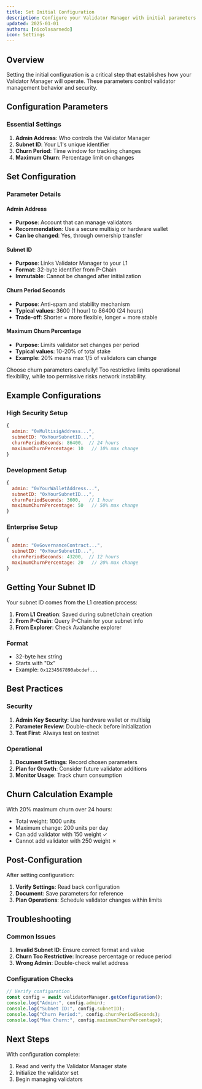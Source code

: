 ```yaml
---
title: Set Initial Configuration
description: Configure your Validator Manager with initial parameters
updated: 2025-01-01
authors: [nicolasarnedo]
icon: Settings
---
```



## Overview

Setting the initial configuration is a critical step that establishes how your Validator Manager will operate. These parameters control validator management behavior and security.

## Configuration Parameters

### Essential Settings

1. **Admin Address**: Who controls the Validator Manager
2. **Subnet ID**: Your L1's unique identifier  
3. **Churn Period**: Time window for tracking changes
4. **Maximum Churn**: Percentage limit on changes

## Set Configuration

<ConnectButton />

<L1ValidatorManager activeTab="setConfiguration" />

### Parameter Details

#### Admin Address
- **Purpose**: Account that can manage validators
- **Recommendation**: Use a secure multisig or hardware wallet
- **Can be changed**: Yes, through ownership transfer

#### Subnet ID
- **Purpose**: Links Validator Manager to your L1
- **Format**: 32-byte identifier from P-Chain
- **Immutable**: Cannot be changed after initialization

#### Churn Period Seconds
- **Purpose**: Anti-spam and stability mechanism
- **Typical values**: 3600 (1 hour) to 86400 (24 hours)
- **Trade-off**: Shorter = more flexible, longer = more stable

#### Maximum Churn Percentage
- **Purpose**: Limits validator set changes per period
- **Typical values**: 10-20% of total stake
- **Example**: 20% means max 1/5 of validators can change

<Callout type="warning">
Choose churn parameters carefully! Too restrictive limits operational flexibility, while too permissive risks network instability.
</Callout>

## Example Configurations

### High Security Setup
```javascript
{
  admin: "0xMultisigAddress...",
  subnetID: "0xYourSubnetID...",
  churnPeriodSeconds: 86400,  // 24 hours
  maximumChurnPercentage: 10   // 10% max change
}
```

### Development Setup
```javascript
{
  admin: "0xYourWalletAddress...",
  subnetID: "0xYourSubnetID...",
  churnPeriodSeconds: 3600,   // 1 hour
  maximumChurnPercentage: 50   // 50% max change
}
```

### Enterprise Setup
```javascript
{
  admin: "0xGovernanceContract...",
  subnetID: "0xYourSubnetID...",
  churnPeriodSeconds: 43200,  // 12 hours
  maximumChurnPercentage: 20   // 20% max change
}
```

## Getting Your Subnet ID

Your subnet ID comes from the L1 creation process:

1. **From L1 Creation**: Saved during subnet/chain creation
2. **From P-Chain**: Query P-Chain for your subnet info
3. **From Explorer**: Check Avalanche explorer

### Format
- 32-byte hex string
- Starts with "0x"
- Example: `0x1234567890abcdef...`

## Best Practices

### Security
1. **Admin Key Security**: Use hardware wallet or multisig
2. **Parameter Review**: Double-check before initialization
3. **Test First**: Always test on testnet

### Operational
1. **Document Settings**: Record chosen parameters
2. **Plan for Growth**: Consider future validator additions
3. **Monitor Usage**: Track churn consumption

## Churn Calculation Example

With 20% maximum churn over 24 hours:
- Total weight: 1000 units
- Maximum change: 200 units per day
- Can add validator with 150 weight ✓
- Cannot add validator with 250 weight ✗

## Post-Configuration

After setting configuration:
1. **Verify Settings**: Read back configuration
2. **Document**: Save parameters for reference
3. **Plan Operations**: Schedule validator changes within limits

## Troubleshooting

### Common Issues

1. **Invalid Subnet ID**: Ensure correct format and value
2. **Churn Too Restrictive**: Increase percentage or reduce period
3. **Wrong Admin**: Double-check wallet address

### Configuration Checks

```javascript
// Verify configuration
const config = await validatorManager.getConfiguration();
console.log("Admin:", config.admin);
console.log("Subnet ID:", config.subnetID);
console.log("Churn Period:", config.churnPeriodSeconds);
console.log("Max Churn:", config.maximumChurnPercentage);
```

## Next Steps

With configuration complete:
1. Read and verify the Validator Manager state
2. Initialize the validator set
3. Begin managing validators